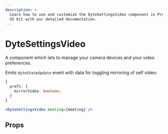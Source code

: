 ```yaml
---
description: >-
  Learn how to use and customize the DyteSettingsVideo component in ProductDB's React
  UI Kit with our detailed documentation.
---
```


# DyteSettingsVideo

A component which lets to manage your camera devices and your video preferences.

Emits `dyteStateUpdate` event with data for toggling mirroring of self video:

```ts
{
  prefs: {
    mirrorVideo: boolean;
  }
}
```

```jsx live
<DyteSettingsVideo meeting={meeting} />
```

## Props

<PropsTable of="dyte-settings-video" />

<head>
  <title>React UI Kit DyteSettingsVideo</title>
</head>
